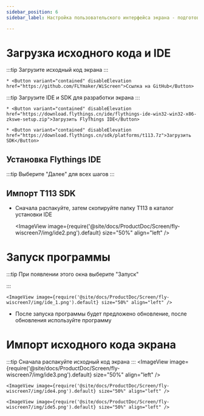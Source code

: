 ```yaml
---
sidebar_position: 6
sidebar_label: Настройка пользовательского интерфейса экрана - подготовка

---
```



# Загрузка исходного кода и IDE


:::tip
Загрузите исходный код экрана
:::

    * <Button variant="contained" disableElevation href="https://github.com/FLYmaker/WiScreen">Ссылка на GitHub</Button>

:::tip
Загрузите IDE и SDK для разработки экрана
:::

    * <Button variant="contained" disableElevation href="https://download.flythings.cn/ide/flythings-ide-win32-win32-x86-zkswe-setup.zip">Загрузить FlyThings IDE</Button>

    * <Button variant="contained" disableElevation href="https://download.flythings.cn/sdk/platforms/t113.7z">Загрузить SDK</Button>


## Установка Flythings IDE

:::tip
Выберите "Далее" для всех шагов
:::

## Импорт T113 SDK
* Сначала распакуйте, затем скопируйте папку T113 в каталог установки IDE

    <ImageView image={require('@site/docs/ProductDoc/Screen/fly-wiscreen7/img/ide2.png').default} size="50%" align="left" />



# Запуск программы

:::tip
При появлении этого окна выберите "Запуск"

:::

    <ImageView image={require('@site/docs/ProductDoc/Screen/fly-wiscreen7/img/ide_1.png').default} size="50%" align="left" />

* После запуска программы будет предложено обновление, после обновления используйте программу

# Импорт исходного кода экрана

:::tip
Сначала распакуйте исходный код экрана
:::
    <ImageView image={require('@site/docs/ProductDoc/Screen/fly-wiscreen7/img/ide3.png').default} size="50%" align="left" />

    <ImageView image={require('@site/docs/ProductDoc/Screen/fly-wiscreen7/img/ide4.png').default} size="50%" align="left" />

    <ImageView image={require('@site/docs/ProductDoc/Screen/fly-wiscreen7/img/ide5.png').default} size="50%" align="left" />

